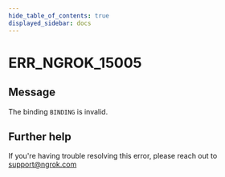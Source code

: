 ```yaml
---
hide_table_of_contents: true
displayed_sidebar: docs
---
```



# ERR_NGROK_15005

## Message

The binding `BINDING` is invalid.

<ErrorDetails error="err_ngrok_15005" />

## Further help

If you're having trouble resolving this error, please reach out to [support@ngrok.com](mailto:support@ngrok.com?subject=Help%20with%20ERR_NGROK_15005)
